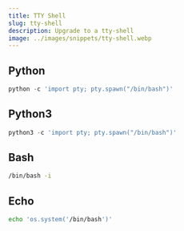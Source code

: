```yaml
---
title: TTY Shell
slug: tty-shell
description: Upgrade to a tty-shell
image: ../images/snippets/tty-shell.webp
---
```


## Python

```python
python -c 'import pty; pty.spawn("/bin/bash")'
```

## Python3

```python
python3 -c 'import pty; pty.spawn("/bin/bash")'
```

## Bash

```bash
/bin/bash -i
```

## Echo

```bash
echo 'os.system('/bin/bash')'
```
